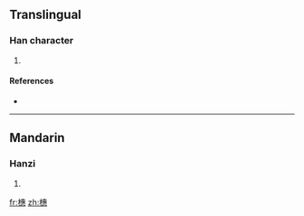 ==Translingual==

===Han character===
{{Han char|rn=75|rad=木|as=12|sn=16|four=4593<sub>3</sub>|canj=木十戈心 (DJIP)}}

# {{defn|Han|sort=木12}}

====References====
* {{Han ref|kx=0554.070|dkj=15560|dj=0942.190|hdz=21289.010|uh=6A5E|ud=27230|bh=E9D8|bd=59864}}

----

==Mandarin==

===Hanzi===
{{cmn-hanzi|pin=[[duǒ]] ([[duo3]]), [[huì]] ([[hui4]])|wg=to<sup>3</sup>, hui<sup>4</sup>}}

# {{defn|Mandarin}}

[[fr:橞]]
[[zh:橞]]